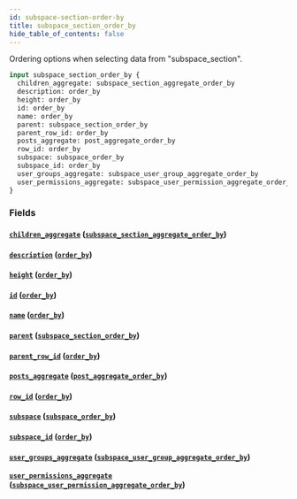 ```yaml
---
id: subspace-section-order-by
title: subspace_section_order_by
hide_table_of_contents: false
---
```


Ordering options when selecting data from "subspace_section".

```graphql
input subspace_section_order_by {
  children_aggregate: subspace_section_aggregate_order_by
  description: order_by
  height: order_by
  id: order_by
  name: order_by
  parent: subspace_section_order_by
  parent_row_id: order_by
  posts_aggregate: post_aggregate_order_by
  row_id: order_by
  subspace: subspace_order_by
  subspace_id: order_by
  user_groups_aggregate: subspace_user_group_aggregate_order_by
  user_permissions_aggregate: subspace_user_permission_aggregate_order_by
}
```

### Fields

#### [`children_aggregate`](#) ([`subspace_section_aggregate_order_by`](../inputs/subspace-section-aggregate-order-by))

#### [`description`](#) ([`order_by`](../enums/order-by))

#### [`height`](#) ([`order_by`](../enums/order-by))

#### [`id`](#) ([`order_by`](../enums/order-by))

#### [`name`](#) ([`order_by`](../enums/order-by))

#### [`parent`](#) ([`subspace_section_order_by`](../inputs/subspace-section-order-by))

#### [`parent_row_id`](#) ([`order_by`](../enums/order-by))

#### [`posts_aggregate`](#) ([`post_aggregate_order_by`](../inputs/post-aggregate-order-by))

#### [`row_id`](#) ([`order_by`](../enums/order-by))

#### [`subspace`](#) ([`subspace_order_by`](../inputs/subspace-order-by))

#### [`subspace_id`](#) ([`order_by`](../enums/order-by))

#### [`user_groups_aggregate`](#) ([`subspace_user_group_aggregate_order_by`](../inputs/subspace-user-group-aggregate-order-by))

#### [`user_permissions_aggregate`](#) ([`subspace_user_permission_aggregate_order_by`](../inputs/subspace-user-permission-aggregate-order-by))
